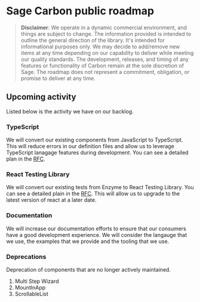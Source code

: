 <Meta title="Documentation/Development Roadmap" />

# Sage Carbon public roadmap

> **Disclaimer**: We operate in a dynamic commercial environment, and things are subject to change. The information provided is intended to outline the general direction of the library. It's intended for informational purposes only. We may decide to add/remove new items at any time depending on our capability to deliver while meeting our quality standards. The development, releases, and timing of any features or functionality of Carbon remain at the sole discretion of Sage. The roadmap does not represent a commitment, obligation, or promise to deliver at any time.

## Upcoming activity

Listed below is the activity we have on our backlog.

### TypeScript

We will convert our existing components from JavaScript to TypeScript.
This will reduce errors in our definition files and allow us to leverage TypeScript lanagage features during development.
You can see a detailed plan in the [RFC](https://github.com/Sage/carbon/tree/master/rfcs/text/typescript.md).

### React Testing Library

We will convert our existing tests from Enzyme to React Testing Library. You can see a detailed plain in the [RFC](https://github.com/Sage/carbon/tree/master/rfcs/text/enzyme-to-rtl.md).
This will allow us to upgrade to the latest version of react at a later date.

### Documentation

We will increase our documentation efforts to ensure that our consumers have a good development experience.
We will consider the langauge that we use, the examples that we provide and the tooling that we use.

### Deprecations

Deprecation of components that are no longer actively maintained.

1. Multi Step Wizard
2. MountInApp
3. ScrollableList
